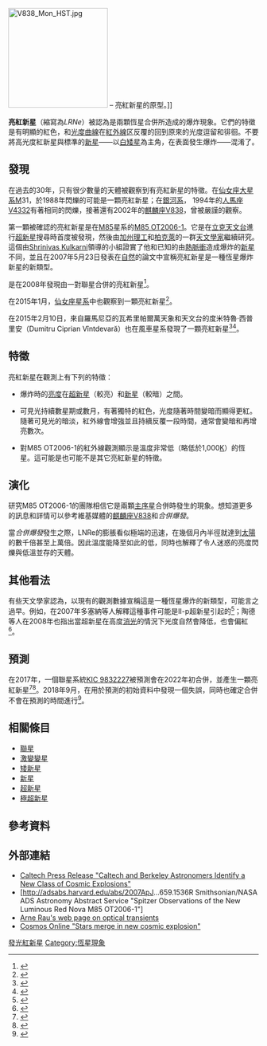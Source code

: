 {{noteTA
|T = zh-cn:高光度紅新星; zh-tw:亮紅新星
|1 = zh-cn:高光度紅新星; zh-tw:亮紅新星
}}

[[File:V838_Mon_HST.jpg|200px]] – 亮紅新星的原型。]]

'''亮紅新星'''（縮寫為''LRNe''）被認為是兩顆恆星合併所造成的爆炸現象。它們的特徵是有明顯的紅色，和[[光度曲線|光度曲線]]在[[紅外線|紅外線]]区反覆的回到原來的光度逗留和徘徊。不要將高光度紅新星與標準的[[新星|新星]]——以[[白矮星|白矮星]]為主角，在表面發生爆炸——混淆了。

== 發現 ==
在過去的30年，只有很少數量的天體被觀察到有亮紅新星的特徵。在[[仙女座大星系|仙女座大星系]]M31，於1988年閃爍的{{link-en|M31 RV|M31-RV}}可能是一顆亮紅新星；在[[銀河系|銀河系]]，
1994年的[[人馬座V4332|人馬座V4332]]有著相同的閃爍，接著還有2002年的[[麒麟座V838|麒麟座V838]]，曾被嚴謹的觀察。

第一顆被確認的亮紅新星是在[[M85|M85]]星系的[[M85_OT2006-1|M85 OT2006-1]]。它是在[[立克天文台|立克天文台]]進行[[超新星|超新星]]搜尋時首度被發現，然後由[[加州理工|加州理工]]和[[柏克萊|柏克萊]]的一群[[天文學家|天文學家]]繼續研究。這個由[[Shrinivas_Kulkarni|Shrinivas Kulkarni]]領導的小組證實了他和已知的由[[漸近巨星分支#AGB階段|熱脈衝]]造成爆炸的[[新星|新星]]不同，並且在2007年5月23日發表在[[自然雜誌|自然]]的論文中宣稱亮紅新星是一種恆星爆炸新星的新類型。

{{link-en|天蝎座V1309|V1309 Scorpii}}是在2008年發現由一對聯星合併的亮紅新星<ref name=tylenda>{{Cite journal|arxiv=1012.0163v2|doi=10.1051/0004-6361/201016221 |bibcode = 2011A&A...528A.114T |title=V1309 Scorpii: Merger of a contact binary |journal=Astronomy & Astrophysics |volume=528 |pages=114 |author1=Tylenda |first1=R. |last2=Hajduk |first2=M. |last3=Kamiński |first3=T. |last4=Udalski |first4=A. |last5=Soszyński |first5=I. |last6=Szymański |first6=M. K. |last7=Kubiak |first7=M. |last8=Pietrzyński |first8=G. |last9=Poleski |first9=R. |last10=Wyrzykowski |first10=Ł. |last11=Ulaczyk |first11=K. |date=2011 }}</ref>。

在2015年1月，[[仙女座星系|仙女座星系]]中也觀察到一顆亮紅新星<ref name="kurtenkov">{{cite web
 | title=M31N 2015-01a - A Luminous Red Nova
 | work=The Astronomer's Telegram
 | url=http://www.astronomerstelegram.org/?read=7150
 | accessdate=2015-03-18
 | archive-date=2019-06-12
 | archive-url=https://web.archive.org/web/20190612014523/http://www.astronomerstelegram.org/?read=7150
 | dead-url=no
 }}</ref>。

在2015年2月10日，來自羅馬尼亞的瓦希里帕爾萬天象和天文台的度米特魯·西普里安（Dumitru Ciprian Vîntdevară）也在風車星系發現了一顆亮紅新星<ref>{{cite web
 | title=PSN J14021678+5426205 in M 101
 | work=The Astronomer's Telegram
 | url=http://www.astronomerstelegram.org/?read=7206
 | accessdate=2015-09-05
 | archive-date=2020-11-21
 | archive-url=https://web.archive.org/web/20201121203241/http://www.astronomerstelegram.org/?read=7206
 | dead-url=no
 }}</ref><ref>{{cite web
 | title=http://www.rochesterastronomy.org/
 | work=Bright Supernova
 | url=http://www.rochesterastronomy.org/sn2015/snname.html
 | accessdate=2015-09-05
 | archive-date=2020-10-09
 | archive-url=https://web.archive.org/web/20201009142903/http://www.rochesterastronomy.org/sn2015/snname.html
 | dead-url=no
 }}</ref>。

== 特徵 ==

亮紅新星在觀測上有下列的特徵：

* 爆炸時的[[亮度#天文學|亮度]]在[[超新星|超新星]]（較亮）和[[新星|新星]]（較暗）之間。

* 可見光持續數星期或數月，有著獨特的紅色，光度隨著時間變暗而顯得更紅。隨著可見光的暗淡，紅外線會增強並且持續反覆一段時間，通常會變暗和再增亮數次。

* 對M85 OT2006-1的紅外線觀測顯示是溫度非常低（略低於1,000[[熱力學溫標|K]]）的恆星。這可能是也可能不是其它亮紅新星的特徵。

== 演化 ==
研究M85 OT2006-1的團隊相信它是兩顆[[主序星|主序星]]合併時發生的現象。想知道更多的訊息和詳情可以參考維基媒體的[[麒麟座V838|麒麟座V838]]和''合併爆發''。

當''合併爆發''發生之際，LNRe的膨脹看似極端的迅速，在幾個月內半徑就達到[[太陽|太陽]]的數千倍甚至上萬倍。因此溫度能降至如此的低，同時也解釋了令人迷惑的亮度閃爍與低溫並存的天體。

== 其他看法 ==
有些天文學家認為，以現有的觀測數據宣稱這是一種恆星爆炸的新類型，可能言之過早。例如，在2007年多塞納等人解釋這種事件可能是II-p超新星引起的<ref>{{Cite journal|doi=10.1038/nature06282|arxiv = 0710.3753 |bibcode = 2007Natur.449E...1P |title = A very faint core-collapse supernova in M85 |journal = Nature |volume = 449 |issue = 7164 |pages = 1 |author1 = Pastorello |first1 = A. |last2 = Della Valle |first2 = M. |last3 = Smartt |first3 = S. J. |last4 = Zampieri |first4 = L. |last5 = Benetti |first5 = S. |last6 = Cappellaro |first6 = E. |last7 = Mazzali |first7 = P. A. |last8 = Patat |first8 = F. |last9 = Spiro |first9 = S. |last10 = Turatto |first10 = M. |last11 = Valenti |first11 = S. |date = 2007 }}</ref>；陶德等人在2008年也指出當超新星在高度[[消光|消光]]的情況下光度自然會降低，也會偏紅<ref>{{Cite journal|arxiv=0809.0510|doi=10.1088/0004-637X/705/2/1364|bibcode = 2009ApJ...705.1364T |title=A New Class of Luminous Transients and a First Census of their Massive Stellar Progenitors|journal=The Astrophysical Journal|volume=705|issue=2|pages=1364|author1=Thompson|first1=Todd A.|last2=Prieto|first2=José L.|last3=Stanek|first3=K. Z.|last4=Kistler|first4=Matthew D.|last5=Beacom|first5=John F.|last6=Kochanek|first6=Christopher S.|date=2009}}</ref>。

== 預測 ==
在2017年，一個聯星系統[[KIC_9832227|KIC 9832227]]被預測會在2022年初合併，並產生一顆亮紅新星<ref>{{citation |last=Molnar|first=Lawrence A.|year=2017|title= KIC 9832227: a red nova precursor|publisher= [[American_Astronomical_Society|American Astronomical Society]]|bibcode=2017AAS...22941704M}}</ref><ref>{{cite web|last1=Wenz|first1=John|title=Two stars will merge in 2022 and explode into red fury|url=http://www.astronomy.com/news/2017/01/2022-red-nova|website=Astronomy Magazine|accessdate=9 January 2017|archive-date=2020-11-07|archive-url=https://web.archive.org/web/20201107223515/https://astronomy.com/news/2017/01/2022-red-nova|dead-url=no}}</ref>。2018年9月，在用於預測的初始資料中發現一個失誤，同時也確定合併不會在預測的時間進行<ref>{{cite web |last1=Kucinski |first1=Matt |title=Team Of Researchers Challenge Bold Astronomical Prediction |url=https://calvin.edu/news/archive/team-of-researchers-challenge-bold-astronomical-prediction |website=Calvin College |accessdate=5 November 2018 |archive-date=2021-01-24 |archive-url=https://web.archive.org/web/20210124163726/https://calvin.edu/news/archive/team-of-researchers-challenge-bold-astronomical-prediction |dead-url=no }}</ref>。

== 相關條目 ==

* [[聯星|聯星]]
* [[激變變星|激變變星]]
* [[矮新星|矮新星]]
* [[新星|新星]]
* [[超新星|超新星]]
* [[極超新星|極超新星]]

== 參考資料 ==
{{reflist}}

== 外部連結 ==

* [https://web.archive.org/web/20070526072411/http://mr.caltech.edu/media/Press_Releases/PR12988.html Caltech Press Release "Caltech and Berkeley Astronomers Identify a New Class of Cosmic Explosions"]
* [http://adsabs.harvard.edu/abs/2007ApJ...659.1536R Smithsonian/NASA ADS Astronomy Abstract Service "Spitzer Observations of the New Luminous Red Nova M85 OT2006-1"] {{Wayback|url=http://adsabs.harvard.edu/abs/2007ApJ...659.1536R |date=20190427044425 }}
* [https://web.archive.org/web/20080906001518/http://www.astro.caltech.edu/~arne/opticalTransients.html Arne Rau's web page on optical transients]
* [http://www.cosmosmagazine.com/node/1340 Cosmos Online "Stars merge in new cosmic explosion"] {{Wayback|url=http://www.cosmosmagazine.com/node/1340 |date=20160318143750 }}

[[Category:發光紅新星|]]
[[Category:恆星現象|Category:恆星現象]]